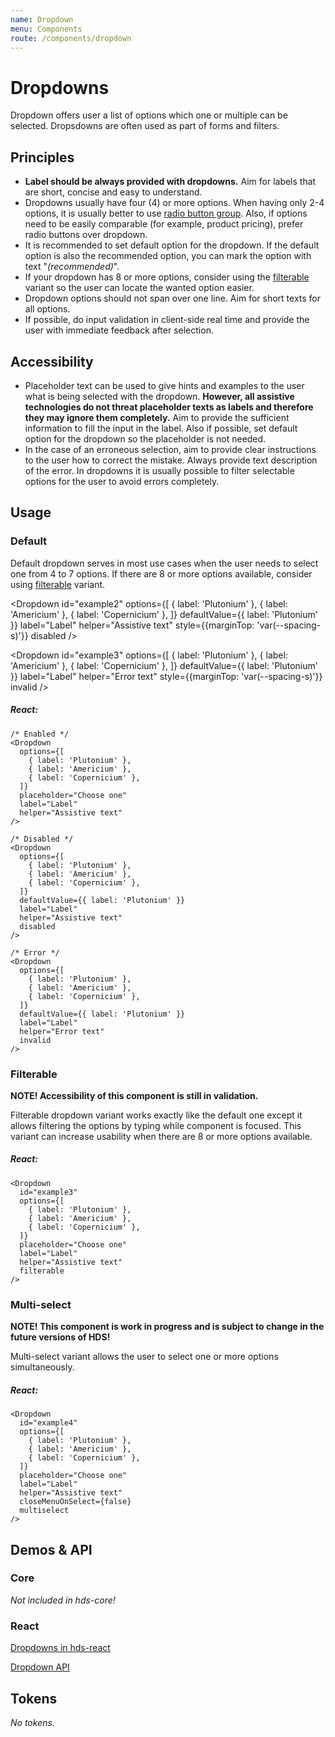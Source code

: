 ```yaml
---
name: Dropdown
menu: Components
route: /components/dropdown
---
```




# Dropdowns

<LargeParagraph>
  Dropdown offers user a list of options which one or multiple can be selected. Dropsdowns are often used as part of forms and filters.
</LargeParagraph>

## Principles

- **Label should be always provided with dropdowns.** Aim for labels that are short, concise and easy to understand.
- Dropdowns usually have four (4) or more options. When having only 2-4 options, it is usually better to use [radio button group](/components/radio-button). Also, if options need to be easily comparable (for example, product pricing), prefer radio buttons over dropdown.
- It is recommended to set default option for the dropdown. If the default option is also the recommended option, you can mark the option with text "_(recommended)_".
- If your dropdown has 8 or more options, consider using the [filterable](/components/dropdown#filterable) variant so the user can locate the wanted option easier.
- Dropdown options should not span over one line. Aim for short texts for all options.
- If possible, do input validation in client-side real time and provide the user with immediate feedback after selection.

## Accessibility

- Placeholder text can be used to give hints and examples to the user what is being selected with the dropdown. **However, all assistive technologies do not threat placeholder texts as labels and therefore they may ignore them completely.** Aim to provide the sufficient information to fill the input in the label. Also if possible, set default option for the dropdown so the placeholder is not needed.
- In the case of an erroneous selection, aim to provide clear instructions to the user how to correct the mistake. Always provide text description of the error. In dropdowns it is usually possible to filter selectable options for the user to avoid errors completely.

## Usage

### Default

Default dropdown serves in most use cases when the user needs to select one from 4 to 7 options. If there are 8 or more options available, consider using [filterable](/components/dropdown#filterable) variant.

<Playground>
<Dropdown
  id="example1"
  options={[
    { label: 'Plutonium' },
    { label: 'Americium' },
    { label: 'Copernicium' },
  ]}
  placeholder="Choose one"
  label="Label"
  helper="Assistive text"
/>

<Dropdown
  id="example2"
  options={[
    { label: 'Plutonium' },
    { label: 'Americium' },
    { label: 'Copernicium' },
  ]}
  defaultValue={{ label: 'Plutonium' }}
  label="Label"
  helper="Assistive text"
  style={{marginTop: 'var(--spacing-s)'}}
  disabled
/>

<Dropdown
  id="example3"
  options={[
    { label: 'Plutonium' },
    { label: 'Americium' },
    { label: 'Copernicium' },
  ]}
  defaultValue={{ label: 'Plutonium' }}
  label="Label"
  helper="Error text"
  style={{marginTop: 'var(--spacing-s)'}}
  invalid
/>
</Playground>

##### React:
```tsx
/* Enabled */
<Dropdown
  options={[
    { label: 'Plutonium' },
    { label: 'Americium' },
    { label: 'Copernicium' },
  ]}
  placeholder="Choose one"
  label="Label"
  helper="Assistive text"
/>

/* Disabled */
<Dropdown
  options={[
    { label: 'Plutonium' },
    { label: 'Americium' },
    { label: 'Copernicium' },
  ]}
  defaultValue={{ label: 'Plutonium' }}
  label="Label"
  helper="Assistive text"
  disabled
/>

/* Error */
<Dropdown
  options={[
    { label: 'Plutonium' },
    { label: 'Americium' },
    { label: 'Copernicium' },
  ]}
  defaultValue={{ label: 'Plutonium' }}
  label="Label"
  helper="Error text"
  invalid
/>
```

### Filterable

**NOTE! Accessibility of this component is still in validation.**

Filterable dropdown variant works exactly like the default one except it allows filtering the options by typing while component is focused. This variant can increase usability when there are 8 or more options available.

<Playground>
<Dropdown
  id="example3"
  options={[
    { label: 'Plutonium' },
    { label: 'Americium' },
    { label: 'Copernicium' },
  ]}
  placeholder="Choose one"
  label="Label"
  helper="Assistive text"
  filterable
/>
</Playground>

##### React:
```tsx
<Dropdown
  id="example3"
  options={[
    { label: 'Plutonium' },
    { label: 'Americium' },
    { label: 'Copernicium' },
  ]}
  placeholder="Choose one"
  label="Label"
  helper="Assistive text"
  filterable
/>
```

### Multi-select

**NOTE! This component is work in progress and is subject to change in the future versions of HDS!**

Multi-select variant allows the user to select one or more options simultaneously.

<Playground>
<Dropdown
  id="example4"
  options={[
    { label: 'Plutonium' },
    { label: 'Americium' },
    { label: 'Copernicium' },
  ]}
  placeholder="Choose one"
  label="Label"
  helper="Assistive text"
  closeMenuOnSelect={false}
  multiselect
/>
</Playground>

##### React:
```tsx
<Dropdown
  id="example4"
  options={[
    { label: 'Plutonium' },
    { label: 'Americium' },
    { label: 'Copernicium' },
  ]}
  placeholder="Choose one"
  label="Label"
  helper="Assistive text"
  closeMenuOnSelect={false}
  multiselect
/>
```

## Demos & API

### Core

_Not included in hds-core!_

### React

[Dropdowns in hds-react](/storybook/react/?path=/story/components-dropdown--default)

[Dropdown API](/storybook/react/?path=/docs/components-dropdown--default)

## Tokens

_No tokens._
